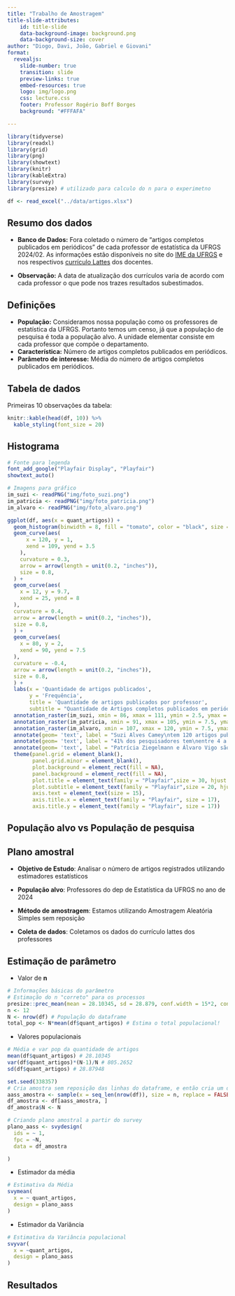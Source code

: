```yaml
---
title: "Trabalho de Amostragem"
title-slide-attributes:
    id: title-slide
    data-background-image: background.png
    data-background-size: cover
author: "Diogo, Davi, João, Gabriel e Giovani"
format:
  revealjs:
    slide-number: true
    transition: slide
    preview-links: true
    embed-resources: true
    logo: img/logo.png
    css: lecture.css
    footer: Professor Rogério Boff Borges
    background: "#FFFAFA"

---
```

```r

library(tidyverse)
library(readxl)
library(grid)
library(png)
library(showtext)
library(knitr)
library(kableExtra)
library(survey)
library(presize) # utilizado para calculo do n para o experimetno

```

```r

df <- read_excel("../data/artigos.xlsx")
```

## Resumo dos dados

- **Banco de Dados:** Fora coletado o número de "artigos completos publicados em periódicos" de cada professor de estatística da UFRGS 2024/02.
As informações estão disponíveis no site do [IME da UFRGS]("https://www.ufrgs.br/ime/professores/professores-de-estatistica/") e nos respectivos [currículo Lattes]("https://lattes.cnpq.br/") dos docentes.

- **Observação:** A data de atualização dos currículos varia de acordo com cada professor o que pode nos trazes resultados subestimados.

<!--Muitos professores podem não ter atualizado seu Lattes, resultando em subestimação do número de artigos.
  - Exemplo: Professor João Henrique Ferreira Flores, com apenas 1 artigo registrado, apesar de ter concluído o doutorado, que exige pelo menos dois artigos. -->

## Definições

- **População:** Consideramos nossa população como os professores de estatística da UFRGS. Portanto temos um censo, já que a população de pesquisa é toda a população alvo. A unidade elementar consiste em cada professor que compõe o departamento.
- **Característica:** Número de artigos completos publicados em periódicos.
- **Parâmetro de interesse:** Média do número de artigos completos publicados em periódicos.

## Tabela de dados
Primeiras 10 observações da tabela:
```r

knitr::kable(head(df, 10)) %>%
  kable_styling(font_size = 20)
```

## Histograma

```r
# Fonte para legenda
font_add_google("Playfair Display", "Playfair")
showtext_auto()

# Imagens para gráfico
im_suzi <- readPNG("img/foto_suzi.png")
im_patricia <- readPNG("img/foto_patricia.png")
im_alvaro <- readPNG("img/foto_alvaro.png")

ggplot(df, aes(x = quant_artigos)) +
  geom_histogram(binwidth = 8, fill = "tomato", color = "black", size = 0.8) +
  geom_curve(aes(
      x = 120, y = 1,
      xend = 109, yend = 3.5
    ),
    curvature = 0.3,
    arrow = arrow(length = unit(0.2, "inches")),
    size = 0.8,
  ) +
  geom_curve(aes(
    x = 12, y = 9.7,
    xend = 25, yend = 8
  ),
  curvature = 0.4,
  arrow = arrow(length = unit(0.2, "inches")),
  size = 0.8,
  ) +
  geom_curve(aes(
    x = 80, y = 2,
    xend = 90, yend = 7.5
  ),
  curvature = -0.4,
  arrow = arrow(length = unit(0.2, "inches")),
  size = 0.8,
  ) +
  labs(x = 'Quantidade de artigos publicados',
       y = 'Frequência',
       title = 'Quantidade de artigos publicados por professor',
       subtitle = "Quantidade de Artigos completos publicados em periódicos por\nprofessores do departamento de estatística da UFRGS") +
  annotation_raster(im_suzi, xmin = 86, xmax = 111, ymin = 2.5, ymax = 5) +
  annotation_raster(im_patricia, xmin = 91, xmax = 105, ymin = 7.5, ymax = 10) +
  annotation_raster(im_alvaro, xmin = 107, xmax = 120, ymin = 7.5, ymax = 10) +
  annotate(geom= 'text', label = "Suzi Alves Camey\ntem 120 artigos publicados", x = 98.2, y = 5.5, family = "Playfair", size = 6, lineheight = 0.5) +
  annotate(geom= 'text', label = "41% dos pesquisadores tem\nentre 4 a 12 artigos publicados", x = 37, y = 8, family = "Playfair", size = 6, lineheight = 0.5) +
  annotate(geom= 'text', label = "Patrícia Ziegelmann e Álvaro Vigo são o 2.º e o 3.º\ncom maior quantidade de publicações", x = 105, y = 10.5, family = "Playfair", size = 6, lineheight = 0.5) +
  theme(panel.grid = element_blank(),
        panel.grid.minor = element_blank(),
        plot.background = element_rect(fill = NA),
        panel.background = element_rect(fill = NA),
        plot.title = element_text(family = "Playfair",size = 30, hjust = 0.5),
        plot.subtitle = element_text(family = "Playfair",size = 20, hjust = 0.5,lineheight = 0.5),
        axis.text = element_text(size = 15),
        axis.title.x = element_text(family = "Playfair", size = 17),
        axis.title.y = element_text(family = "Playfair", size = 17))

```

## População alvo vs População de pesquisa

## Plano amostral

- **Objetivo de Estudo**: Analisar o número de artigos registrados utilizando estimadores estatísticos

- **População alvo**: Professores do dep de Estatística da UFRGS no ano de 2024

- **Método de amostragem**: Estamos utilizando Amostragem Aleatória Simples sem reposição

- **Coleta de dados**: Coletamos os dados do currículo lattes dos professores

## Estimação de parâmetro {background-color="#FFFAFA".scrollable}

- Valor de **n**
```r
# Informações básicas do parâmetro
# Estimação do n "correto" para os processos
presize::prec_mean(mean = 28.10345, sd = 28.879, conf.width = 15*2, conf.level = 90/100) #12
n <- 12
N <- nrow(df) # População do dataframe
total_pop <- N*mean(df$quant_artigos) # Estima o total populacional!
```
 - Valores populacionais
```r
# Média e var pop da quantidade de artigos
mean(df$quant_artigos) # 28.10345
var(df$quant_artigos)*(N-1)/N # 805.2652
sd(df$quant_artigos) # 28.87948
```
``` r
set.seed(338357)
# Cria amostra sem reposição das linhas do dataframe, e então cria um dataframe da amostra
aass_amostra <- sample(x = seq_len(nrow(df)), size = n, replace = FALSE)
df_amostra <- df[aass_amostra, ]
df_amostra$N <- N

# Criando plano amostral a partir do survey
plano_aass <- svydesign(
  ids = ~ 1,
  fpc = ~N,
  data = df_amostra

)
```
- Estimador da média
```r
# Estimativa da Média
svymean(
  x = ~ quant_artigos,
  design = plano_aass
)
```

- Estimador da Variância
```r
# Estimativa da Variância populacional
svyvar(
  x = ~quant_artigos,
  design = plano_aass
)
```


## Resultados

